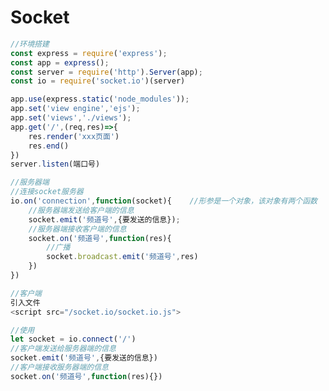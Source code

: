 # Socket

```js
//环境搭建
const express = require('express');
const app = express();
const server = require('http').Server(app);
const io = require('socket.io')(server)

app.use(express.static('node_modules'));
app.set('view engine','ejs');
app.set('views','./views');
app.get('/',(req,res)=>{
    res.render('xxx页面')
    res.end()
})
server.listen(端口号)

//服务器端
//连接socket服务器
io.on('connection',function(socket){    //形参是一个对象，该对象有两个函数
    //服务器端发送给客户端的信息
    socket.emit('频道号',{要发送的信息});
    //服务器端接收客户端的信息
    socket.on('频道号',function(res){
        //广播
        socket.broadcast.emit('频道号',res)                        
    })
})

//客户端
引入文件
<script src="/socket.io/socket.io.js">

//使用
let socket = io.connect('/')
//客户端发送给服务器端的信息
socket.emit('频道号',{要发送的信息})
//客户端接收服务器端的信息
socket.on('频道号',function(res){})
```

